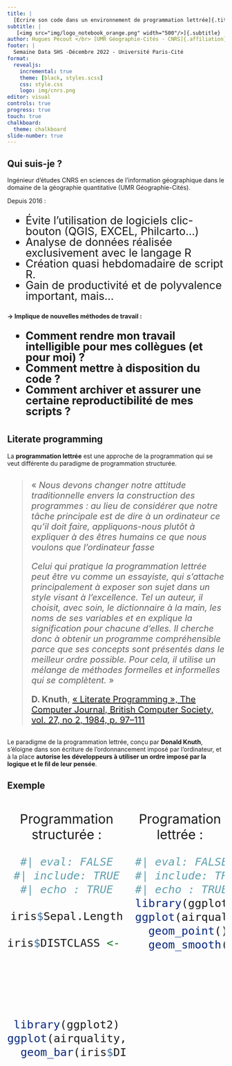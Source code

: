 ```yaml
---
title: |
  [Ecrire son code dans un environnement de programmation lettrée]{.title}
subtitle: |
   [<img src="img/logo_notebook_orange.png" width="500"/>]{.subtitle}
author: Hugues Pecout </br> [UMR Géographie-Cités - CNRS]{.affiliation}
footer: |
  Semaine Data SHS -Décembre 2022 - Université Paris-Cité
format:
  revealjs:
    incremental: true
    theme: [black, styles.scss]
    css: style.css
    logo: img/cnrs.png
editor: visual
controls: true
progress: true
touch: true
chalkboard: 
  theme: chalkboard
slide-number: true
---
```


## Qui suis-je ?

::: big
Ingénieur d'études CNRS en sciences de l'information géographique dans le domaine de la géographie quantitative (UMR Géographie-Cités).
:::

::: moy1
Depuis 2016 :
:::

::: {#list .nonincremental style="font-size:25px;line-height:25px;"}
-   Évite l'utilisation de logiciels clic-bouton (QGIS, EXCEL, Philcarto...)
-   Analyse de données réalisée exclusivement avec le langage R
-   Création quasi hebdomadaire de script R.
-   Gain de productivité et de polyvalence important, mais...\
:::

::: moy1
**→ Implique de nouvelles méthodes de travail :**
:::

::: {.nonincremental style="font-size:25px;line-height:25px;"}
-   **Comment rendre mon travail intelligible pour mes collègues (et pour moi) ?**
-   **Comment mettre à disposition du code ?**
-   **Comment archiver et assurer une certaine reproductibilité de mes scripts ?**
:::

#  {data-background="img/Literate_Programming_book_cover.jpg  " data-background-size="600px"}

## Literate programming

::: big
La **programmation lettrée** est une approche de la programmation qui se veut différente du paradigme de programmation structurée.
:::



::: {style="font-size:20px;margin-top:30px;margin-bottom:30px;"}
> « *Nous devons changer notre attitude traditionnelle envers la construction des programmes : au lieu de considérer que notre tâche principale est de dire à un ordinateur ce qu'il doit faire, appliquons-nous plutôt à expliquer à des êtres humains ce que nous voulons que l'ordinateur fasse* 
>
> *Celui qui pratique la programmation lettrée peut être vu comme un essayiste, qui s'attache principalement à exposer son sujet dans un style visant à l'excellence. Tel un auteur, il choisit, avec soin, le dictionnaire à la main, les noms de ses variables et en explique la signification pour chacune d'elles. Il cherche donc à obtenir un programme compréhensible parce que ses concepts sont présentés dans le meilleur ordre possible. Pour cela, il utilise un mélange de méthodes formelles et informelles qui se complètent.* »
>
> **D. Knuth**, [« Literate Programming », The Computer Journal, British Computer Society, vol. 27, no 2,‎ 1984, p. 97–111 ](https://academic.oup.com/comjnl/article/27/2/97/343244?login=true)
:::


::: big
Le paradigme de la programmation lettrée, conçu par **Donald Knuth**, s'éloigne dans son écriture de l'ordonnancement imposé par l'ordinateur, et à la place **autorise les développeurs à utiliser un ordre imposé par la logique et le fil de leur pensée**.
:::

## Exemple

:::: {.columns}

::: {.column width="50%" style="font-size:30px;text-align:center;"}
Programmation structurée :
```r
#| eval: FALSE
#| include: TRUE
#| echo : TRUE

iris$Sepal.Length

iris$DISTCLASS <- cut(iris$Sepal.Length,
                      breaks = c(min(iris$Sepal.Length), 
                                 5, 6, 7, 
                                 max(iris$Sepal.Length)),
                      include.lowest = TRUE)

library(ggplot2)
ggplot(airquality, aes(Temp, Ozone)) + 
  geom_bar(iris$DISTCLASS)

```

:::

::: {.column width="50%" style="font-size:30px;text-align:center;"}
Programation lettrée :
```r
#| eval: FALSE
#| include: TRUE
#| echo : TRUE
library(ggplot2)
ggplot(airquality, aes(Temp, Ozone)) + 
  geom_point() + 
  geom_smooth(method = "loess", se = FALSE)
```
:::

::::

<!-- ## Définition -->

<!-- <p class="medpcenter" style="margin-top:40px;font-size:75%;"> -->

<!-- **Interface de programmation qui permet de combiner des sections en langage naturel et des sections en langage informatique** -->

<!-- </p> -->

<!-- <p class="smallpcenter" style="margin-top:30px;font-size:55%;"> -->

<!-- [<b>De nombreuses dénominations existent :]{style="color:grey;"}</b> -->

<!-- </p> -->

<!-- <ul class="pucsmall2" style="margin-top:0px;font-size:50%;"> -->

<!-- > -   [*Article exécutable*]{style="color:grey;"} -->

<!-- > -   [*Document computationnel*]{style="color:grey;"} -->

<!-- > -   [*Document électronique interactif*]{style="color:grey;"} -->

<!-- > -   [*Bloc-note*]{style="color:grey;"} -->

<!-- > -   [*Cahiers de programmation*]{style="color:grey;"} -->

<!-- > -   [*Cahier électronique d'analyse*]{style="color:grey;"} -->

<!-- > -   [*Calepin électronique*]{style="color:grey;"} -->

<!-- > -   [*Carnet de code*]{style="color:grey;"} -->

<!-- > -   [*Manifeste algorithmique*]{style="color:grey;"} -->

<!-- > -   [**Notebook !**]{style="color:grey;"} -->

<!-- > -   [*...*]{style="color:grey;"} -->

<!-- </ul> -->

<!-- <p class="medpcenter" style="margin-top:30px;font-size:75%;"> -->

<!-- **Un notebook permet d'appliquer le paradigme de programmation lettrée, qui facilite le partage, le travail collaboratif et la reproductibilité** -->

<!-- </p> -->

<!-- ## Une logique... des pratiques -->

<!-- <img src="img/notebook_1.png" style="margin-top:40px;" width="1000"/> -->

<!-- <p style="font-size:60%;"> -->

<!-- La mise en forme du texte se fait à l'aide d'un langage de balisage (Markdown, html...) -->

<!-- </p> -->

<!-- ## Anatomie d'un notebook -->

<!-- <p class="smallpcenter" style="margin-top:70px;"> -->

<!-- Simple fichier texte -->

<!-- <P> -->

<!-- <img src="img/notebook_2.png" style="margin-top:80px;" width="1000"/> -->

<!-- ## Notebook sans code ? -->

<!-- <img src="img/notebook_3.png" style="margin-top:120px;" width="1000"/> -->

<!-- ## Stylo d'Human-Num -->

<!-- <p class="smallpcenter" style="margin-top:40px;"> -->

<!-- Développé par le [CRC-EN](https://ecrituresnumeriques.ca/fr/) avec le support [Érudit](https://www.erudit.org/fr/) et de la [TGIR Huma-Num](https://www.huma-num.fr/) -->

<!-- </p> -->

<!-- <img src="img/stylo.png" style="margin-top:5px;" width="550"/> -->

<!-- <p class="smallpcenter" style="margin-top:30px;"> -->

<!-- Sinon, il existe beaucoup d'éditeurs libres ([CodiMD](https://hackmd.io/MVFMDJaVTkKM-s4IUz_q7A?both)...) -->

<!-- </p> -->

<!-- ## Le Markdown (Gruber, 2004) -->

<!-- <div id="codermd"> -->

<!-- <p class="smallpcenter">Fichier Markdown (.md)</p> -->

<!-- ```{r, file = 'img/hackmd.md', eval=FALSE} -->

<!-- ``` -->

<!-- <p class="smallpcenter">-> Visualiser sur [HackMD](https://hackmd.io/MVFMDJaVTkKM-s4IUz_q7A?both)</p> -->

<!-- </div> -->

<!-- <div id="codehtml"> -->

<!-- <p class="smallpcenter">Texte mis en forme (sortie html)</p> -->

<!-- ![](img/hackmd.png) -->

<!-- </div> -->

<!-- ## Exemple de Notebook -->

<!-- ## Le Notebook Rmarkdown -->

<!-- <div id="codermd"> -->

<!-- <p class="smallpcenter">Fichier source (.rmd)</p> -->

<!-- ```{r, file = 'img/exemple.rmd', eval=FALSE} -->

<!-- ``` -->

<!-- </div> -->

<!-- <div id="codehtml"> -->

<!-- <p class="smallpcenter">Fichier en sortie (.html)</p> -->

<!-- ![](img/markdown.png) -->

<!-- </div> -->

<!-- ##  « Kniter » <img src="img/knito.png" width="85" style="margin-top:0px;margin-bottom:-15px;"/> un .rmd  -->

<!-- <img src="img/knitr_process.png" style="margin-top:30px;" width="800"/> -->

<!-- ##  {data-background="img/markdown2.png" data-background-size="1400px"} -->

<!-- ##  {data-background="img/markdown3.png" data-background-size="1400px"} -->

<!-- # {data-background="img/history.jpeg" data-background-size="750px"} -->

<!-- <br> -->

<!-- <br> -->

<!-- <br> -->

<!-- <br> -->

<!-- <br> -->

<!-- <br> -->

<!-- <br> -->

<!-- <br> -->

<!-- <br> -->

<!-- <br> -->

<!-- ## Les prémices -->

<!-- <div id="codermd2"> -->

<!-- <p class="medpcenter" style="margin-top:30px;"><span style="color:#f7a41f;">**Ancêtres du notebook :**</span></p> -->

<!-- <ul class="pucsmall22" style="margin-top:20px;"> -->

<!-- > - 1970 : Scratchpad (Axiom) -->

<!-- > - 1987 : MathCad  -->

<!-- > - 1988 : Mathematica  -->

<!-- > - 1989 : Maple  -->

<!-- > - 2011 : IPython -->

<!-- </ul> -->

<!-- <img src="img/Wolfram-Language-on-early-Mac.png" style="margin-top:40px;" width="300"/> -->

<!-- </div> -->

<!-- <div id="codehtml2"> -->

<!-- <p class="medpcenter" style="margin-top:30px;"><span style="color:#f7a41f;">**Émergence de la recherche reproductible**</span></p> -->

<!-- <p style="font-size:60%;margin-top:30px;">En 1976, **Jon Claerbout** publie l'ouvrage : <br> -->

<!-- [*Fundamentals of Geophysical Data Processing*](http://sepwww.stanford.edu/sep/prof/fgdp5.pdf)</p> -->

<!-- <p style="font-size:56%;">Cette 1ère version, non-reproductible, sera le début d'un long travail de recherche sur la reproductibilité de ses travaux... Via des notebooks.</p> -->

<!-- <p class="medpcenter" style="margin-top:90px;"><span style="color:#f7a41f;">**Émergence du Literate Programming**</span></p> -->

<!-- <p style="margin-top:20px;font-size:60%;">Le concept de **programmation lettrée** pensé et mis en oeuvre (1977-78) par **Donald Knuth** est lié à l'histoire des notebooks.</span></p>  -->

<!-- </div> -->

<!-- ## Programmation lettrée -->

<!-- <p class="smallpcenter" style="margin-top:40px;">La **programmation lettrée** est une approche de la programmation qui se veut différente du paradigme de programmation structurée.</p> -->

<!-- > <p style="font-size:50%;">Instead of imagining that our main task is to instruct a computer what to do, let us concentrate rather on explaining to human beings what we want a computer to do. <br> Donald Knuth, [LP Website citations page](http://www.literateprogramming.com/)</p> -->

<!-- > <p style="font-size:50%;">The practitioner of literate programming (...) strives for **a program that is comprehensible because its concepts have been introduced in an order that is best for human understanding** (...). <br> Donald Knuth, [LP Website citations page](http://www.literateprogramming.com/)</p> -->

<!-- <p class="smallpcenter">**Le paradigme de la programmation lettrée**, tel qu'il a été conçu par **Knuth**, s'éloigne dans son écriture de l'ordonnancement imposé par l'ordinateur, et à la place **autorise les développeurs à utiliser un ordre imposé par la logique et le fil de leur pensée**.</p> -->

<!-- ## Multiplication des NB et des plateformes -->

<!-- <img src="img/typonotebook.png" style="margin-top:10px;margin-bottom:0px;" width="670"/> -->

<!-- <p style="font-size:40%;color:grey;margin-top:5px;">S. Lau, I. Drosos, J. M. Markel and P. J. Guo, "The Design Space of Computational Notebooks: An Analysis of 60 Systems in Academia and Industry," 2020 IEEE Symposium on Visual Languages and Human-Centric Computing (VL/HCC), 2020<p> -->

<!-- ## Dernière génération -->

<!-- <img src="img/nouveau_notebook.png" style="margin-bottom:0px;" width="800"/> -->

<!-- ## 2022, l'année <img src="img/quarto.png" width="230" style="margin-top:0px;margin-bottom:-10px;"/>  -->

<!-- <img src="img/quarto2.png" style="margin-top:20px;" width="800"/> -->

<!-- <p class="smallpcenter">[**Quarto**](https://quarto.org/) permet l'utilisation de **R**, **Python**, **Julia**, **Javascript** (**OJS**)...</p> -->

<!-- ## Programmation lettrée & Notebook  -->

<!-- <br> -->

<!-- <img src="img/LP1.png" style="margin-top:60px;" width="800"/> -->

<!-- ## LP, Notebook & Reproductibilité -->

<!-- <img src="img/LP2.png" style="margin-top:60px;" width="800"/>  -->

<!-- # {data-background="img/partie4.png" data-background-size="500px"} -->

<!-- <br> -->

<!-- <br> -->

<!-- <br> -->

<!-- <br> -->

<!-- <br> -->

<!-- <br> -->

<!-- <br> -->

<!-- <br> -->

<!-- <br> -->

<!-- <br> -->

<!-- ## Git, GitHub, GitLab -->

<!-- <p class=smallpcenter" style="margin-top:80px;font-size:85%;">[**Git**](https://git-scm.com/) est un système de gestion de version distribué pour :</p>   -->

<!-- <ul class="pucsmall22"style="margin-top:10px;font-size:77%;"> -->

<!-- > - tracker les changement dans les fichiers texte          -->

<!-- > - gérer l’historique du code source        -->

<!-- > - partager le code dans des dépots distants        -->

<!-- </ul> -->

<!-- <br> -->

<!-- <br> -->

<!-- <p class=smallpcenter" style="margin-top:40px;font-size:83%;">[**GitHub**](https://github.com/) et [**GitLab**](https://about.gitlab.com/) hébèrgent des dépots distants et des services pour gérer des projets (issue tracker, collaboration, hébergement web, CI/CD).</p>   -->

<!-- ## Notebook + Git  -->

<!-- <ul class="pucsmall22"style="margin-top:60px;font-size:85%;"> -->

<!-- <li>Les sources des notebooks sont des fichiers texte</li>  -->

<!--   <ul class="pucsmall22"style="margin-top:15px;font-size:95%;"> -->

<!-- ➡️ Suivi des modifications (*commit*, branches, etc.) -->

<!--    </ul>   -->

<!-- <li style="margin-top:70px;">Certains ont besoin d'être compilé</li>    -->

<!--   <ul class="pucsmall22"style="font-size:95%;margin-top:15px;"> -->

<!-- ➡️ *Continuous Integration*   -->

<!--   </ul>       -->

<!-- <li  style="margin-top:70px;">Certains peuvent être déployés sur le web</li>    -->

<!--   <ul class="pucsmall22"style="font-size:95%;margin-top:15px;"> -->

<!-- ➡️ *Continuous Deployment*  -->

<!--   </ul>   -->

<!-- </ul>   -->

<!-- ## Exemple notebook Quarto -->

<!-- <br> -->

<!-- <br> -->

<!-- <br> -->

<!-- <img src="img/quarto.png" width="240" style="margin-top:0px;margin-bottom:-10px;margin-right:20px;"/> **+** <img src="img/R.png" width="80" style="margin-top:0px;margin-bottom:-10px;margin-right:20px;margin-left:20px;"/> **+** <img src="img/javascript.png" width="50" style="margin-top:0px;margin-bottom:-10px;margin-right:20px;margin-left:20px;"/> **+** <img src="img/git.png" width="120" style="margin-top:0px;margin-bottom:-10px;margin-left:20px;margin-right:20px;"/> **+** <img src="img/github_blanc.png" width="170" style="margin-top:0px;margin-bottom:0px;margin-left:20px;"/>  -->

<!-- <br> -->

<!-- <br> -->

<!-- <br> -->

<!-- <p style="font-size:115%;">[Cliquez-ici !](https://rcarto.github.io/Quarto/)</p> -->

<!-- # {data-background="img/ccl.png" data-background-size="1000px"} -->

<!-- <br> -->

<!-- <br> -->

<!-- <br> -->

<!-- <br> -->

<!-- <br> -->

<!-- <br> -->

<!-- <br> -->

<!-- <br> -->

<!-- <br> -->

<!-- <br> -->

<!-- ## Conclusion -->

<!-- <div id="leftt"> -->

<!-- <p style="margin-top:70px;font-size:90%;">Un **format de publication**<br> scientifique légitime</p>  -->

<!-- <ul class="pucsmall22" style="margin-top:60px;font-size:81%;"> -->

<!-- > - [Rzine](rzine.fr), pour la pratique de R en SHS       -->

<!-- > - [Computo](https://computo.sfds.asso.fr/) de la SFdS     -->

<!-- > - [Programming Historian](https://programminghistorian.org)  -->

<!-- > - ... -->

<!-- </ul>   -->

<!-- </div>   -->

<!-- <div id="rightt">  -->

<!-- <p style="margin-top:70px;font-size:90%;">Nombreux templates,<br>**multiples usages**</p>  -->

<!-- <ul class="xpucsmall" style="margin-top:23px;font-size:62%;"> -->

<!--       > - <span style="color:grey;">*Article*</span>   -->

<!--       > - <span style="color:grey;">*Manuel*</span>     -->

<!--       > - <span style="color:grey;">*Rapports*</span>    -->

<!--       > - <span style="color:grey;">*Livre*</span>   -->

<!--       > - <span style="color:grey;">*Tutoriel*</span> -->

<!--       > - <span style="color:grey;">*Cours - Exercice*</span> -->

<!--       > - <span style="color:grey;">*Blog - Site web*</span>    -->

<!--       > - <span style="color:grey;">*curriculum vitae*</span>    -->

<!--       > - <span style="color:grey;">*Diaporama*</span>  -->

<!--       > - <span style="color:grey;">*...*</span>  -->

<!-- </ul>   -->

<!-- </div>  -->

<!-- ## Ceci est un notebook... -->

<!-- ```{r, echo=TRUE, eval=TRUE, warning=FALSE, message=FALSE} -->

<!-- # Chargement des librairies -->

<!-- library(sf) -->

<!-- library(leaflet) -->

<!-- # Création d'un point (localisation centre des colloques) -->

<!-- ptsfg <- st_point(c(2.36652, 48.9071886)) -->

<!-- ptsfc <- st_sfc(ptsfg, crs = (4326)) -->

<!-- ptdf <- data.frame(id= 1, name = "Vous êtes ici !") -->

<!-- Here <- st_sf(ptdf,geometry = ptsfc) -->

<!-- # Affichage du point - carte interactive -->

<!-- mamap <- leaflet(Here, width = 950, height = 550) %>% -->

<!--   addTiles() %>% -->

<!--   addMarkers(data = Here, popup = "❤️mate-shs❤️") -->

<!-- ``` -->

<!-- ## Vous êtes ici ! -->

<!-- ```{r, echo=FALSE} -->

<!-- mamap -->

<!-- ``` -->

<!-- ## Merci de votre attention -->

<!-- <br> -->

<!-- <p style="margin-top:0px;margin-bottom:0px;font-size:100%;">**Diapositives libres** (CC BY-SA 4.0)</p> -->

<!-- <p style="margin-top:10px;margin-bottom:0px;font-size:65%;">Slides : https://huguespecout.github.io/notebook_mateshs/#/</p> -->

<!-- <p style="margin-top:5px;margin-bottom:0px;font-size:65%;">Code source : https://github.com/HuguesPecout/notebook_mateshs</p> -->

<!-- <br> -->

<!-- <p style="margin-top:30px;margin-bottom:10px;font-size:100%;">**Contact**</p> -->

<!-- <p style="margin-top:10px;margin-bottom:0px;font-size:70%;">hugues.pecout@cnrs.fr</p> -->

<!-- <p style="margin-top:5px;margin-bottom:0px;font-size:70%;">timothee.giraud@cnrs.fr</p> -->

<!-- <p style="margin-top:5px;margin-bottom:0px;font-size:70%;">sebastien.rey-coyrehourcq@univ-rouen.fr (GT Notebook)</p> -->

<!-- <br> -->

<!-- [<img src="img/twitter.png" width="45"/ style="margin-top:15px;margin-bottom:-10px;margin-right:10px;">](https://gitlab.huma-num.fr/rzine/site)@rzine_shs -->

<!-- ## Info session -->

<!-- <br> -->

<!-- ```{r, echo=FALSE, eval=TRUE} -->

<!-- sessionInfo() -->

<!-- ```   -->
